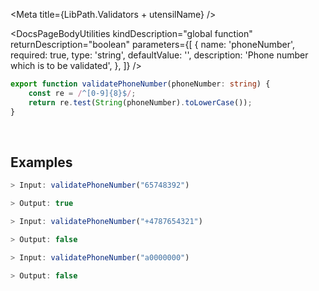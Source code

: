 

<Meta title={LibPath.Validators + utensilName} />

<DocsPageHeader
    title={utensilName}
    description="Validates if the provided phone number is 8 digits."
    addImportantNote={false}
    variant="none"
/>

<DocsPageBodyUtilities
    kindDescription="global function"
    returnDescription="boolean"
    parameters={[
        {
            name: 'phoneNumber',
            required: true,
            type: 'string',
            defaultValue: '',
            description: 'Phone number which is to be validated',
        },
    ]}
/>

```ts
export function validatePhoneNumber(phoneNumber: string) {
    const re = /^[0-9]{8}$/;
    return re.test(String(phoneNumber).toLowerCase());
}
```

<br />

## Examples

<div className="codeDisplayOnly">

```ts
> Input: validatePhoneNumber("65748392")

> Output: true
```

```ts
> Input: validatePhoneNumber("+4787654321")

> Output: false
```

```ts
> Input: validatePhoneNumber("a0000000")

> Output: false
```

</div>
